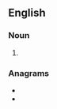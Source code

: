 {{also|fantis}}

==English==

===Noun===
{{head|en|noun plural form}}

# {{plural of|Fanti|lang=en}}

===Anagrams===
* {{l|en|faints}}
* {{l|en|fitnas}}